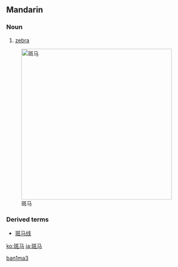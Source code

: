 {{zh-forms|[[斑]][[马]]|[[斑馬]]}}
==Mandarin==
===Noun===
{{cmn-noun|s|pin=bānmǎ|pint=ban1ma3|tra=斑馬|sim=斑马|rs=文08}}

# [[zebra]]

[[Image:Equus grevyi (aka).jpg|400px|thumb|right|斑马]]

===Derived terms===
*[[斑马线]]

[[Category:zh-cn:Mammals|ban1ma3]]

[[ko:斑马]]
[[ja:斑马]]